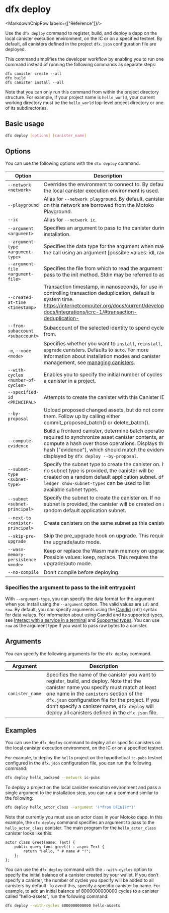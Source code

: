 
# dfx deploy

<MarkdownChipRow labels={["Reference"]}/>

Use the `dfx deploy` command to register, build, and deploy a dapp on the local canister execution environment, on the IC or on a specified testnet. By default, all canisters defined in the project `dfx.json` configuration file are deployed.

This command simplifies the developer workflow by enabling you to run one command instead of running the following commands as separate steps:

```shell
dfx canister create --all
dfx build
dfx canister install --all
```

Note that you can only run this command from within the project directory structure. For example, if your project name is `hello_world`, your current working directory must be the `hello_world` top-level project directory or one of its subdirectories.

## Basic usage

``` bash
dfx deploy [options] [canister_name]
```

## Options

You can use the following options with the `dfx deploy` command.

| Option                             | Description                                                                                                                                                                                                                                                        |
|------------------------------------|--------------------------------------------------------------------------------------------------------------------------------------------------------------------------------------------------------------------------------------------------------------------|
| `--network <network>`              | Overrides the environment to connect to. By default, the local canister execution environment is used.                                                                                                                                                             |
| `--playground       `              | Alias for `--network playground`. By default, canisters on this network are borrowed from the Motoko Playground.                                                                                                                                                   |
| `--ic               `              | Alias for `--network ic`.                                                                                                                                                                                                                                          |
| `--argument <argument>`            | Specifies an argument to pass to the canister during installation.                                                                                                                                                                                                 |
| `--argument-type <argument-type>`  | Specifies the data type for the argument when making the call using an argument [possible values: idl, raw]                                                                                                                                                        |
| `--argument-file <argument-file>`  | Specifies the file from which to read the argument to pass to the init method.  Stdin may be referred to as `-`.                                                                                                                                                   |
| `--created-at-time <timestamp>`    |  Transaction timestamp, in nanoseconds, for use in controlling transaction deduplication, default is system time. https://internetcomputer.org/docs/current/developer-docs/integrations/icrc-1/#transaction-deduplication-                                         |
| `--from-subaccount <subaccount>`   | Subaccount of the selected identity to spend cycles from.                                                                                                                                                                                                          |
| `-m`, `--mode <mode>`              | Specifies whether you want to `install`, `reinstall`, or `upgrade` canisters. Defaults to `auto`. For more information about installation modes and canister management, see [managing canisters](/docs/current/developer-docs/smart-contracts/maintain/settings). |
| `--with-cycles <number-of-cycles>` | Enables you to specify the initial number of cycles for a canister in a project.                                                                                                                                                                                   |
| `--specified-id <PRINCIPAL>`       | Attempts to create the canister with this Canister ID                                                                                                                                                                                                              |
| `--by-proposal`                    | Upload proposed changed assets, but do not commit them.  Follow up by calling either commit_proposed_batch() or delete_batch().                                                                                                                                    |
| `--compute-evidence`               | Build a frontend canister, determine batch operations required to synchronize asset canister contents, and compute a hash over those operations.  Displays this hash ("evidence"), which should match the evidence displayed by `dfx deploy --by-proposal`.        |
| `--subnet-type <subnet-type>`      | Specify the subnet type to create the canister on. If no subnet type is provided, the canister will be created on a random default application subnet. `dfx ledger show-subnet-types` can be used to list available subnet types.                                  |
| `--subnet <subnet-principal>`      | Specify the subnet to create the canister on. If no subnet is provided, the canister will be created on a random default application subnet.                                                                                                                       |
| `--next-to <canister-principal>`   | Create canisters on the same subnet as this canister.                                                                                                                                                                                                              |
| `--skip-pre-upgrade`               | Skip the pre_upgrade hook on upgrade. This requires the upgrade/auto mode.                                                                                                                                                                                         |
| `--wasm-memory-persistence <mode>` | Keep or replace the Wasm main memory on upgrade. Possible values: keep, replace. This requires the upgrade/auto mode.                                                                                                                                              |
| `--no-compile`                     | Don't compile before deploying.                                                                                                                                                                                                                                    |

### Specifies the argument to pass to the init entrypoint

With `--argument-type`, you can specify the data format for the argument when you install using the `--argument` option. The valid values are `idl` and `raw`. By default, you can specify arguments using the [Candid](/docs/current/developer-docs/smart-contracts/candid/candid-concepts) (`idl`) syntax for data values. For information about using Candid and its supported types, see [Interact with a service in a terminal](/docs/current/developer-docs/smart-contracts/candid/candid-howto#idl-syntax) and [Supported types](/docs/current/references/candid-ref). You can use `raw` as the argument type if you want to pass raw bytes to a canister.

## Arguments

You can specify the following arguments for the `dfx deploy` command.

| Argument        | Description                                                                                                                                                                                                                                                                                                                                    |
|-----------------|------------------------------------------------------------------------------------------------------------------------------------------------------------------------------------------------------------------------------------------------------------------------------------------------------------------------------------------------|
| `canister_name` | Specifies the name of the canister you want to register, build, and deploy. Note that the canister name you specify must match at least one name in the `canisters` section of the `dfx.json` configuration file for the project. If you don’t specify a canister name, `dfx deploy` will deploy all canisters defined in the `dfx.json` file. |

## Examples

You can use the `dfx deploy` command to deploy all or specific canisters on the local canister execution environment, on the IC or on a specified testnet.

For example, to deploy the `hello` project on the hypothetical `ic-pubs` testnet configured in the `dfx.json` configuration file, you can run the following command:

``` bash
dfx deploy hello_backend --network ic-pubs
```

To deploy a project on the local canister execution environment and pass a single argument to the installation step, you can run a command similar to the following:

``` bash
dfx deploy hello_actor_class --argument '("from DFINITY")'
```

Note that currently you must use an actor class in your Motoko dapp. In this example, the `dfx deploy` command specifies an argument to pass to the `hello_actor_class` canister. The main program for the `hello_actor_class` canister looks like this:
```motoko
actor class Greet(name: Text) {
    public query func greet() : async Text {
        return "Hello, " # name # "!";
    };
};
```

You can use the `dfx deploy` command with the `--with-cycles` option to specify the initial balance of a canister created by your wallet. If you don’t specify a canister, the number of cycles you specify will be added to all canisters by default. To avoid this, specify a specific canister by name. For example, to add an initial balance of 8000000000000 cycles to a canister called "hello-assets", run the following command:

``` bash
dfx deploy --with-cycles 8000000000000 hello-assets
```
